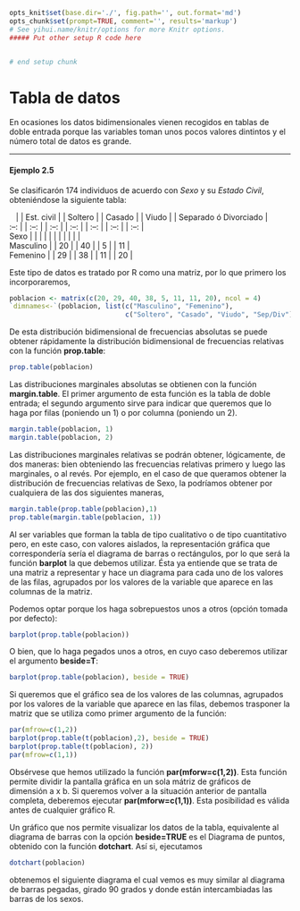 ```r
opts_knit$set(base.dir='./', fig.path='', out.format='md')
opts_chunk$set(prompt=TRUE, comment='', results='markup')
# See yihui.name/knitr/options for more Knitr options.
##### Put other setup R code here


# end setup chunk
```
# Tabla de datos

En ocasiones los datos bidimensionales vienen recogidos en tablas de doble entrada porque las variables toman unos pocos valores dintintos y el número total de datos es grande.

---
#### Ejemplo 2.5

Se clasificarón 174 individuos de acuerdo con _Sexo_ y su _Estado Civil_, obteniéndose la siguiente tabla:

|    | | Est. civil | | Soltero | | Casado | | Viudo | | Separado ó Divorciado |
| :--: | | :--: | | :--: | | :--: | | :--: | | :--: | | :--: |
| Sexo | |   | |   | |    | |   | |   | 
| Masculino | | 20 | | 40 | | 5 | | 11 |
| Femenino | | 29 | | 38 | | 11 | | 20 |

Este tipo de datos es tratado por R como una matriz, por lo que primero los incorporaremos, 
```r
poblacion <- matrix(c(20, 29, 40, 38, 5, 11, 11, 20), ncol = 4)
`dimnames<-`(poblacion, list(c("Masculino", "Femenino"), 
                             c("Soltero", "Casado", "Viudo", "Sep/Div")))

```

De esta distribución bidimensional de frecuencias absolutas se puede obtener rápidamente la distribución bidimensional de frecuencias relativas con la función __prop.table__:

```r
prop.table(poblacion)


```

Las distribuciones marginales absolutas se obtienen con la función __margin.table__. El primer argumento de esta función es la tabla de doble entrada; el segundo argumento sirve para indicar que queremos que lo haga por filas (poniendo un 1) o por columna (poniendo un 2).

```r
margin.table(poblacion, 1)
margin.table(poblacion, 2)


```

Las distribuciones marginales relativas se podrán obtener, lógicamente, de dos maneras: bien obteniendo las frecuencias relativas primero y luego las marginales, o al revés. Por ejemplo, en el caso de que queramos obtener la distribución de frecuencias relativas de Sexo, la podríamos obtener por cualquiera de las dos siguientes maneras,

```r
margin.table(prop.table(poblacion),1)
prop.table(margin.table(poblacion, 1))

```
Al ser variables que forman la tabla de tipo cualitativo o de tipo cuantitativo pero, en este caso, con valores aislados, la representación gráfica que correspondería sería el diagrama de barras o rectángulos, por lo que será la función __barplot__ la que debemos utilizar. Ésta ya entiende que se trata de una matriz a representar y hace un diagrama para cada uno de los valores de las filas, agrupados por los valores de la variable que aparece en las columnas de la matriz.

Podemos optar porque los haga sobrepuestos unos a otros (opción tomada por defecto):

```r
barplot(prop.table(poblacion))

```


O bien, que lo haga pegados unos a otros, en cuyo caso deberemos utilizar el argumento __beside=T__:


```r
barplot(prop.table(poblacion), beside = TRUE)

```

Si queremos que el gráfico sea de los valores de las columnas, agrupados por los valores de la variable que aparece en las filas, debemos trasponer la matriz que se utiliza como primer argumento de la función:


```r
par(mfrow=c(1,2))
barplot(prop.table(t(poblacion),2), beside = TRUE)
barplot(prop.table(t(poblacion), 2))
par(mfrow=c(1,1))

```
Obsérvese que hemos utilizado la función __par(mforw=c(1,2))__. Esta función permite dividir la pantalla gráfica en un sola mátriz de gráficos de dimensión a x b. Si queremos volver a la situación anterior de pantalla completa, deberemos ejecutar __par(mforw=c(1,1))__. Esta posibilidad es válida antes de cualquier gráfico R.

Un gráfico que nos permite visualizar los datos de la tabla, equivalente al diagrama de barras con la opción __beside=TRUE__ es el Diagrama de puntos, obtenido con la función __dotchart__. Así si, ejecutamos

```r
dotchart(poblacion)

```

obtenemos el siguiente diagrama el cual vemos es muy similar al diagrama de barras pegadas, girado 90 grados y donde están intercambiadas las barras de los sexos.





